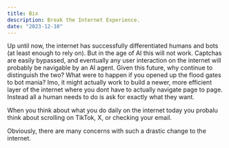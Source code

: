 ```yaml
---
title: Bix
description: Break the Internet Experience.
date: "2023-12-10"
---
```


Up until now, the internet has successfully differentiated humans and bots (at least enough to rely on). But in the age of AI this will not work. Captchas are easily bypassed, and eventually
any user interaction on the internet will probably be navigable by an AI agent. Given this future, why continue to distinguish the two? What were to happen if you opened up the
flood gates to bot mania? Imo, it might actually work to build a newer, more efficient layer of the internet where you dont have to actually navigate page to page. Instead all
a human needs to do is ask for exactly what they want.

When you think about what you do daily on the internet today you probalu think about scrolling on TikTok, X, or checking your email.

Obviously, there are many concerns with such a drastic change to the internet.
